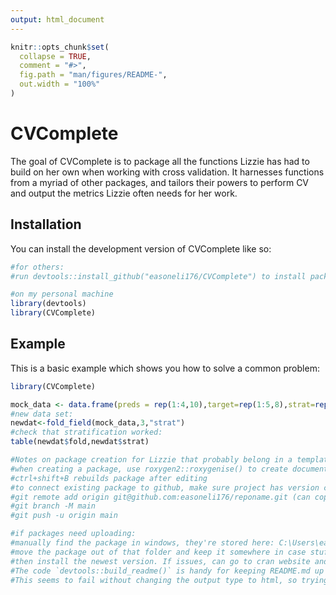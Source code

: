 ```yaml
---
output: html_document
---
```


<!-- README.md is generated from README.Rmd. Please edit that file -->

```r
knitr::opts_chunk$set(
  collapse = TRUE,
  comment = "#>",
  fig.path = "man/figures/README-",
  out.width = "100%"
)
```

# CVComplete

<!-- badges: start -->
<!-- badges: end -->

The goal of CVComplete is to package all the functions Lizzie has had to build on her own when working with cross validation. It harnesses functions from a myriad of other packages, and tailors their powers to perform CV and output the metrics Lizzie often needs for her work.

## Installation

You can install the development version of CVComplete like so:

``` r
#for others:
#run devtools::install_github("easoneli176/CVComplete") to install package

#on my personal machine
library(devtools)
library(CVComplete)
```

## Example

This is a basic example which shows you how to solve a common problem:

```r
library(CVComplete)

mock_data <- data.frame(preds = rep(1:4,10),target=rep(1:5,8),strat=rep(1:2,20))
#new data set:
newdat<-fold_field(mock_data,3,"strat")
#check that stratification worked:
table(newdat$fold,newdat$strat)

#Notes on package creation for Lizzie that probably belong in a template:
#when creating a package, use roxygen2::roxygenise() to create documentation after writing the source code .R file
#ctrl+shift+B rebuilds package after editing
#to connect existing package to github, make sure project has version control, commit changes, then run in the terminal:
#git remote add origin git@github.com:easoneli176/reponame.git (can copy this link from repo)
#git branch -M main
#git push -u origin main

#if packages need uploading:
#manually find the package in windows, they're stored here: C:\Users\eason\AppData\Local\R\win-library\4.2
#move the package out of that folder and keep it somewhere in case stuff breaks
#then install the newest version. If issues, can go to cran website and get zip file to move into folder
#The code `devtools::build_readme()` is handy for keeping README.md up to date. You could also use GitHub Actions to re-render `README.Rmd` every time you push. An example workflow can be found here: <https://github.com/r-lib/actions/tree/v1/examples>.
#This seems to fail without changing the output type to html, so trying that
```
